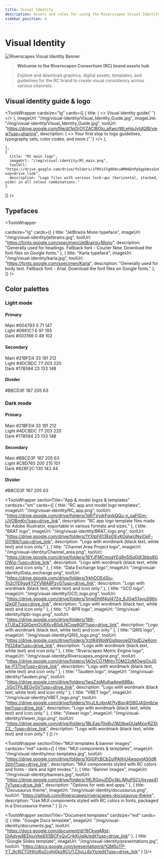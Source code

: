 ```yaml
---
title: Visual Identity
description: Assets and rules for using the Riverscapes Visual Identity
sidebar_position: 4
---
```

# Visual Identity

![Riverscapes Visual Identity Banner](/img/background-hero.jpg)

> **Welcome to the Riverscapes Consortium (RC) brand assets hub**
>
> Explore and download graphics, digital assets, templates, and guidelines for the RC brand to create visual consistency across various channels.

## Visual identity guide & logo



<ToolsWrapper
  cardsize="lg"
  cards={[
    {
     title: (
        <>
          Visual identity guide{' '}
          <CopyButtonWrapper
            copyText="Visual identity guide"
          />
        </>
      ),
      imageUrl: "/img/visual-identity/Visual_Identity_Guide.jpg",
      imageLink: "/img/visual-identity/Visual_Identity_Guide.jpg",
      toolUrl: "https://drive.google.com/file/d/1pOrOYZAClBOlu_aItwcrWLeHpJytdQlB/view?usp=sharing",
      description: (
        <>
        Your first stop to logo guidelines, typography sets, color codes, and more.{' '}
        <CopyButtonWrapper
            copyText="Your first stop to logo guidelines, typography sets, color codes, and more."
          />
        </>
      ),
    
    },
    {
      title: "RC main logo",
      imageUrl: "/img/visual-identity/RC_main.png",
      toolUrl: "https://drive.google.com/drive/folders/1TRXi57gOOdcuAM06DnPpkgpUmzsGvhoY?usp=drive_link",
      description: "Logo files with various lock-ups (horizontal, stacked, wide) in all colour combinations."
    }
  ]}
/>

## Typefaces

<ToolsWrapper

  cardsize="lg"
  cards={[
    {
      title: "JetBrains Mono typeface",
      imageUrl: "/img/visual-identity/jetbrains.jpg",
      toolUrl: "https://fonts.google.com/specimen/JetBrains+Mono",
      description: "Generally used for headings. Fallback font - Courier New. Download the font files on Google fonts."
    },
    {
      title: "Karla typeface",
      imageUrl: "/img/visual-identity/karla.jpg",
      toolUrl: "https://fonts.google.com/specimen/Karla",
      description: "Generally used for body text. Fallback font - Arial. Download the font files on Google fonts."
    },
  ]}
/>

## Color palettes

### Light mode

#### Primary

<div style={{
  display: "flex",
  flexDirection: "row",
  gap: "1em",
  margin: "1.5em 0"
}}>
  <div style={{
    background: "#004793",
    color: "#fff",
    width: "150px",
    height: "110px",
    borderRadius: "8px",
    display: "flex",
    flexDirection: "column",
    alignItems: "center",
    justifyContent: "center",
    position: "relative",
    fontWeight: 500,
    fontSize: "1em",
    boxShadow: "0 1px 6px rgba(0,0,0,0.08)"
  }}>
    <span>Main</span>
    <span>#004793</span>
    <span>0 71 147</span>
    <CopyButtonWrapper copyText="#004793" buttonLabel="📋" copiedMessage="Copied!" />
  </div>
  <div style={{
    background: "#0661C1",
    color: "#fff",
    width: "150px",
    height: "110px",
    borderRadius: "8px",
    display: "flex",
    flexDirection: "column",
    alignItems: "center",
    justifyContent: "center",
    position: "relative",
    fontWeight: 500,
    fontSize: "1em",
    boxShadow: "0 1px 6px rgba(0,0,0,0.08)"
  }}>
    <span>Light</span>
    <span>#0661C1</span>
    <span>6 97 193</span>
    <CopyButtonWrapper copyText="#0661C1" buttonLabel="📋" copiedMessage="Copied!" />
  </div>
  <div style={{
    background: "#003166",
    color: "#fff",
    width: "150px",
    height: "110px",
    borderRadius: "8px",
    display: "flex",
    flexDirection: "column",
    alignItems: "center",
    justifyContent: "center",
    position: "relative",
    fontWeight: 500,
    fontSize: "1em",
    boxShadow: "0 1px 6px rgba(0,0,0,0.08)",
    border: "1px solid #ddd"
  }}>
    <span>Dark</span>
    <span>#003166</span>
    <span>0 49 102</span>
    <CopyButtonWrapper copyText="#003166" buttonLabel="📋" copiedMessage="Copied!" />
  </div>
</div>

#### Secondary

<div style={{
  display: "flex",
  flexDirection: "row",
  gap: "1em",
  margin: "1.5em 0"
}}>
  <div style={{
    background: " #21BFD4",
    color: "#fff",
    width: "150px",
    height: "110px",
    borderRadius: "8px",
    display: "flex",
    flexDirection: "column",
    alignItems: "center",
    justifyContent: "center",
    position: "relative",
    fontWeight: 500,
    fontSize: "1em",
    boxShadow: "0 1px 6px rgba(0,0,0,0.08)"
  }}>
    <span>Main</span>
    <span> #21BFD4</span>
    <span>33 191 212</span>
    <CopyButtonWrapper copyText=" #21BFD4" buttonLabel="📋" copiedMessage="Copied!" />
  </div>
  <div style={{
    background: " #4DCBDC",
    color: "#fff",
    width: "150px",
    height: "110px",
    borderRadius: "8px",
    display: "flex",
    flexDirection: "column",
    alignItems: "center",
    justifyContent: "center",
    position: "relative",
    fontWeight: 500,
    fontSize: "1em",
    boxShadow: "0 1px 6px rgba(0,0,0,0.08)"
  }}>
   <span>Light</span>
    <span> #4DCBDC</span>
    <span>77 203 220</span>
    <CopyButtonWrapper copyText="#4DCBDC" buttonLabel="📋" copiedMessage="Copied!" />
  </div>
  <div style={{
    background: " #178594",
    color: "#fff",
    width: "150px",
    height: "110px",
    borderRadius: "8px",
    display: "flex",
    flexDirection: "column",
    alignItems: "center",
    justifyContent: "center",
    position: "relative",
    fontWeight: 500,
    fontSize: "1em",
    boxShadow: "0 1px 6px rgba(0,0,0,0.08)",
    border: "1px solid #ddd"
  }}>
    <span>Dark</span>
    <span> #178594</span>
    <span>23 133 148</span>
    <CopyButtonWrapper copyText=" #178594" buttonLabel="📋" copiedMessage="Copied!" />
  </div>
</div>

#### Divider

<div style={{
  display: "flex",
  flexDirection: "row",
  gap: "1em",
  margin: "1.5em 0"
}}>
  <div style={{
    background: " #BBCD3F",
    color: "#222",
    width: "150px",
    height: "110px",
    borderRadius: "8px",
    display: "flex",
    flexDirection: "column",
    alignItems: "center",
    justifyContent: "center",
    position: "relative",
    fontWeight: 500,
    fontSize: "1em",
    boxShadow: "0 1px 6px rgba(0,0,0,0.08)"
  }}>
    <span> #BBCD3F</span>
    <span>187 205 63</span>
    <CopyButtonWrapper copyText=" #BBCD3F" buttonLabel="📋" copiedMessage="Copied!" />
  </div>
</div>

### Dark mode

#### Primary

<div style={{
  display: "flex",
  flexDirection: "row",
  gap: "1em",
  margin: "1.5em 0"
}}>
  <div style={{
    background: " #21BFD4",
    color: "#fff",
    width: "150px",
    height: "110px",
    borderRadius: "8px",
    display: "flex",
    flexDirection: "column",
    alignItems: "center",
    justifyContent: "center",
    position: "relative",
    fontWeight: 500,
    fontSize: "1em",
    boxShadow: "0 1px 6px rgba(0,0,0,0.08)"
  }}>
    <span>Main</span>
    <span>  #21BFD4</span>
    <span>33 191 212</span>
    <CopyButtonWrapper copyText=" #21BFD4" buttonLabel="📋" copiedMessage="Copied!" />
  </div>
  <div style={{
    background: " #4DCBDC",
    color: "#fff",
    width: "150px",
    height: "110px",
    borderRadius: "8px",
    display: "flex",
    flexDirection: "column",
    alignItems: "center",
    justifyContent: "center",
    position: "relative",
    fontWeight: 500,
    fontSize: "1em",
    boxShadow: "0 1px 6px rgba(0,0,0,0.08)"
  }}>
   <span>Light</span>
    <span>  #4DCBDC</span>
    <span>77 203 220</span>
    <CopyButtonWrapper copyText=" #4DCBDC" buttonLabel="📋" copiedMessage="Copied!" />
  </div>
  <div style={{
    background: "  #178594",
    color: "#fff",
    width: "150px",
    height: "110px",
    borderRadius: "8px",
    display: "flex",
    flexDirection: "column",
    alignItems: "center",
    justifyContent: "center",
    position: "relative",
    fontWeight: 500,
    fontSize: "1em",
    boxShadow: "0 1px 6px rgba(0,0,0,0.08)",
    border: "1px solid #ddd"
  }}>
    <span>Dark</span>
    <span>  #178594</span>
    <span>23 133 148</span>
    <CopyButtonWrapper copyText="  #178594" buttonLabel="📋" copiedMessage="Copied!" />
  </div>
</div>

#### Secondary

<div style={{
  display: "flex",
  flexDirection: "row",
  gap: "1em",
  margin: "1.5em 0"
}}>
  <div style={{
    background: " #BBCD3F",
    color: "#fff",
    width: "150px",
    height: "110px",
    borderRadius: "8px",
    display: "flex",
    flexDirection: "column",
    alignItems: "center",
    justifyContent: "center",
    position: "relative",
    fontWeight: 500,
    fontSize: "1em",
    boxShadow: "0 1px 6px rgba(0,0,0,0.08)"
  }}>
    <span>Main</span>
    <span>  #BBCD3F</span>
    <span>187 205 63</span>
    <CopyButtonWrapper copyText=" #BBCD3F" buttonLabel="📋" copiedMessage="Copied!" />
  </div>
  <div style={{
    background: " #C8D765",
    color: "#fff",
    width: "150px",
    height: "110px",
    borderRadius: "8px",
    display: "flex",
    flexDirection: "column",
    alignItems: "center",
    justifyContent: "center",
    position: "relative",
    fontWeight: 500,
    fontSize: "1em",
    boxShadow: "0 1px 6px rgba(0,0,0,0.08)"
  }}>
    <span>Light</span>
    <span>  #C8D765</span>
    <span>200 215 101</span>
    <CopyButtonWrapper copyText=" #C8D765" buttonLabel="📋" copiedMessage="Copied!" />
  </div>
  <div style={{
    background: " #828F2C",
    color: "#fff",
    width: "150px",
    height: "110px",
    borderRadius: "8px",
    display: "flex",
    flexDirection: "column",
    alignItems: "center",
    justifyContent: "center",
    position: "relative",
    fontWeight: 500,
    fontSize: "1em",
    boxShadow: "0 1px 6px rgba(0,0,0,0.08)",
    border: "1px solid #ddd"
  }}>
    <span>Dark</span>
    <span>  #828F2C</span>
    <span>130 143 44</span>
    <CopyButtonWrapper copyText=" #828F2C" buttonLabel="📋" copiedMessage="Copied!" />
  </div>
</div>

#### Divider

<div style={{
  display: "flex",
  flexDirection: "row",
  gap: "1em",
  margin: "1.5em 0"
}}>
  <div style={{
    background: "  #BBCD3F",
    color: "#222",
    width: "150px",
    height: "110px",
    borderRadius: "8px",
    display: "flex",
    flexDirection: "column",
    alignItems: "center",
    justifyContent: "center",
    position: "relative",
    fontWeight: 500,
    fontSize: "1em",
    boxShadow: "0 1px 6px rgba(0,0,0,0.08)"
  }}>
    <span>  #BBCD3F</span>
    <span>187 205 63</span>
    <CopyButtonWrapper copyText="  #BBCD3F" buttonLabel="📋" copiedMessage="Copied!" />
  </div>
</div>


<ToolsWrapper
  sectionTitle="App & model logos & templates"
  cardsize="sm"
  cards={[
    {
      title: "RC app and model logo templates",
      imageUrl: "/img/visual-identity/RC_app.png",
      toolUrl: "https://drive.google.com/drive/folders/1dRTVydrFqvkQQu-n_oaFIGm-jJVOBmKn?usp=drive_link",
      description: "RC app logo template files made for Adobe Illustrator, exportable in various formats and sizes."
    },
    {
      title: "BRAT logo",
      imageUrl: "/img/visual-identity/BRAT_logo.png",
      toolUrl: "https://drive.google.com/drive/folders/1YXlpF613EpDEvKGqIwUNyjOpF-G018ib?usp=drive_link",
      description: "Logo with wordmark (black text, white text) and icon only."
    },
    {
      title: "Channel Area Project logo",
      imageUrl: "/img/visual-identity/Channel_area.png",
      toolUrl: "https://drive.google.com/drive/folders/16YJFMCmoaYEg9n5lSq0dt3bbs8GOWiz-?usp=drive_link",
      description: "Logo with wordmark (black text, white text) and icon only."
    },
    {
      title: "Data Exchange logo",
      imageUrl: "/img/visual-identity/Data_exchange.png",
      toolUrl: "https://drive.google.com/drive/folders/1rkhDOEd3ju-7n2cYE9gg4Y2YVMA8PzyG?usp=drive_link",
      description: "Logo with wordmark (black text, white text) and icon only."
    },
    {
      title: "GCD logo",
      imageUrl: "/img/visual-identity/GCD_logo.png",
      toolUrl: "https://drive.google.com/drive/folders/1mwDh6f4ut47Zg_6JGw51gyuS96nQIxGF?usp=drive_link",
      description: "Logo with wordmark (black text, white text) and icon only."
    },
    {
      title: "LT-BPR logo",
      imageUrl: "/img/visual-identity/ltpbr-logo.png",
      toolUrl: "https://drive.google.com/drive/folders/199-xTUEaZ3QIGemOU6XcvB5dLNCow6GP?usp=drive_link",
      description: "Logo with wordmark (black text, white text) and icon only."
    },
    {
      title: "QRIS logo",
      imageUrl: "/img/visual-identity/QRIS_logo.png",
      toolUrl: "https://drive.google.com/drive/folders/1rztR4WpWGsibpvoeQYpdDJw6omPjO24w?usp=drive_link",
      description: "Logo with wordmark (black text, white text) and icon only."
    },
    {
      title: "Riverscapes Metric Engine logo",
      imageUrl: "/img/visual-identity/Riverscapes_engine.png",
      toolUrl: "https://drive.google.com/drive/folders/1AOvCO7Mhhr7OM22zMOwgOxJGbe-P3Thg?usp=drive_link",
      description: "Logo with wordmark (black text, white text) and icon only."
    },
    {
      title: "Taudem logo",
      imageUrl: "/img/visual-identity/Taudem.png",
      toolUrl: "https://drive.google.com/drive/folders/1wqZxqMulha4ew68Ba-_VGcTPjL8EGyGV?usp=drive_link",
      description: "Logo with wordmark (black text, white text) and icon only."
    },
    {
      title: "VBET logo",
      imageUrl: "/img/visual-identity/VBET_logo.png",
      toolUrl: "https://drive.google.com/drive/folders/1mJLtLnbnAt7tyBisr4tS80JASm6zwbei?usp=drive_link",
      description: "Logo with wordmark (black text, white text) and icon only."
    },
    {
      title: "Viewer logo",
      imageUrl: "/img/visual-identity/Viewer_logo.png",
      toolUrl: "https://drive.google.com/drive/folders/1BLEap70o6jJ7ADlbwGUaMxvrRZXtZ3_-?usp=drive_link",
      description: "Logo with wordmark (black text, white text) and icon only."
    }
  ]}
/>

<ToolsWrapper
  sectionTitle="MUI templates & banner images"
  cardsize="md"
  cards={[
    {
      title: "MUI components & templates",
      imageUrl: "/img/visual-identity/mui-templates.jpg",
      toolUrl: "https://drive.google.com/drive/folders/1GIGPcBCb2oiPAIihU4wspytA50dR3zm1?usp=drive_link",
      description: "MUI components styled with RC colors and fonts - dark and light modes."
    },
    {
      title: "Banner images",
      imageUrl: "/img/visual-identity/banners.jpg",
      toolUrl: "https://drive.google.com/drive/folders/1tfLRGpyJDDy3kLjMluPSCUIjxvas417y?usp=drive_link",
      description: "Options for web and apps."
    },
    {
      title: "Docusaurus theme",
      imageUrl: "/img/visual-identity/docusaurus.png",
      toolUrl: "https://github.com/Riverscapes/riverscapes-docusaurus-theme",
      description: "Use MUI components styled with RC colors in fonts, packaged in a Docusaurus theme."
    }
  ]}
/>

<ToolsWrapper
  sectionTitle="Document templates"
  cardsize="md"
  cards={[
    {
      title: "Google Docs template",
      imageUrl: "/img/visual-identity/documents.jpg",
      toolUrl: "https://docs.google.com/document/d/19CkvqARst-OtAdvw8EEkiuVke6X5BCFvQvCrjkKUqlk/edit?usp=drive_link"
    },
    {
      title: "Google Slides template",
      imageUrl: "/img/visual-identity/presentations.jpg",
      toolUrl: "https://docs.google.com/presentation/d/1QM5oTP-YT_9c9lZTOHhU6oZcqhj0pzRCUTZ3vLL6xYo/edit?usp=drive_link"
    }
  ]}/>
